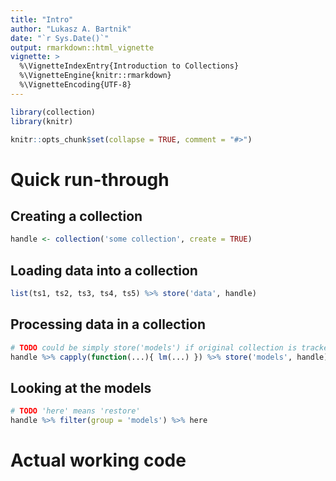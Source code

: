 ```yaml
---
title: "Intro"
author: "Lukasz A. Bartnik"
date: "`r Sys.Date()`"
output: rmarkdown::html_vignette
vignette: >
  %\VignetteIndexEntry{Introduction to Collections}
  %\VignetteEngine{knitr::rmarkdown}
  %\VignetteEncoding{UTF-8}
---
```


```r
library(collection)
library(knitr)

knitr::opts_chunk$set(collapse = TRUE, comment = "#>")
```


# Quick run-through

## Creating a collection

```r
handle <- collection('some collection', create = TRUE)
```


## Loading data into a collection

```r
list(ts1, ts2, ts3, ts4, ts5) %>% store('data', handle)
```


## Processing data in a collection

```r
# TODO could be simply store('models') if original collection is tracked through the pipeline
handle %>% capply(function(...){ lm(...) }) %>% store('models', handle)
```


## Looking at the models

```r
# TODO 'here' means 'restore'
handle %>% filter(group = 'models') %>% here
```



# Actual working code


